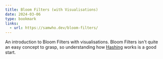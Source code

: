 ```yaml
---
title: Bloom Filters (with Visualisations)
date: 2024-03-06
type: bookmark
links:
  - url: https://samwho.dev/bloom-filters/
---
```


An introduction to Bloom Filters with visualisations. Bloom Filters isn't quite an easy concept to grasp, so understanding
how [Hashing](https://samwho.dev/hashing) works is a good start.
